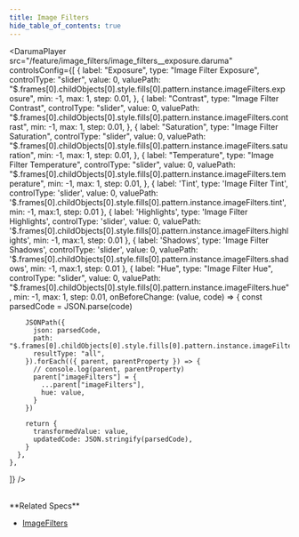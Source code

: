 ```yaml
---
title: Image Filters
hide_table_of_contents: true
---
```



<DarumaPlayer
  src="/feature/image_filters/image_filters__exposure.daruma"
  controlsConfig={[
    {
      label: "Exposure",
      type: "Image Filter Exposure",
      controlType: "slider",
      value: 0,
      valuePath:
        "$.frames[0].childObjects[0].style.fills[0].pattern.instance.imageFilters.exposure",
      min: -1,
      max: 1,
      step: 0.01,
    },
    {
      label: "Contrast",
      type: "Image Filter Contrast",
      controlType: "slider",
      value: 0,
      valuePath:
        "$.frames[0].childObjects[0].style.fills[0].pattern.instance.imageFilters.contrast",
      min: -1,
      max: 1,
      step: 0.01,
    },
    {
      label: "Saturation",
      type: "Image Filter Saturation",
      controlType: "slider",
      value: 0,
      valuePath:
        "$.frames[0].childObjects[0].style.fills[0].pattern.instance.imageFilters.saturation",
      min: -1,
      max: 1,
      step: 0.01,
    },
    {
      label: "Temperature",
      type: "Image Filter Temperature",
      controlType: "slider",
      value: 0,
      valuePath:
        "$.frames[0].childObjects[0].style.fills[0].pattern.instance.imageFilters.temperature",
      min: -1,
      max: 1,
      step: 0.01,
    },
    {
      label:  'Tint',
      type: 'Image Filter Tint',
      controlType: 'slider',
      value: 0,
      valuePath: '$.frames[0].childObjects[0].style.fills[0].pattern.instance.imageFilters.tint',
      min: -1,
      max:1,
      step: 0.01
    },
    {
      label:  'Highlights',
      type: 'Image Filter Highlights',
      controlType: 'slider',
      value: 0,
      valuePath: '$.frames[0].childObjects[0].style.fills[0].pattern.instance.imageFilters.highlights',
      min: -1,
      max:1,
      step: 0.01
    },
    {
      label:  'Shadows',
      type: 'Image Filter Shadows',
      controlType: 'slider',
      value: 0,
      valuePath: '$.frames[0].childObjects[0].style.fills[0].pattern.instance.imageFilters.shadows',
      min: -1,
      max:1,
      step: 0.01
    },
    {
      label: "Hue",
      type: "Image Filter Hue",
      controlType: "slider",
      value: 0,
      valuePath:
        "$.frames[0].childObjects[0].style.fills[0].pattern.instance.imageFilters.hue",
      min: -1,
      max: 1,
      step: 0.01,
      onBeforeChange: (value, code) => {
        const parsedCode = JSON.parse(code)

        JSONPath({
          json: parsedCode,
          path: "$.frames[0].childObjects[0].style.fills[0].pattern.instance.imageFilters",
          resultType: "all",
        }).forEach(({ parent, parentProperty }) => {
          // console.log(parent, parentProperty)
          parent["imageFilters"] = {
            ...parent["imageFilters"],
            hue: value,
          }
        })

        return {
          transformedValue: value,
          updatedCode: JSON.stringify(parsedCode),
        }
      },
    },

]}
/>

<br />
**Related Specs**

- [ImageFilters](/specs/vectorgraphics/image-filters)
